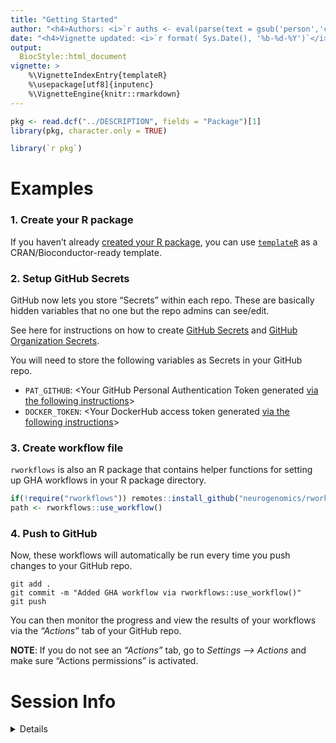```yaml
---
title: "Getting Started" 
author: "<h4>Authors: <i>`r auths <- eval(parse(text = gsub('person','c',read.dcf('../DESCRIPTION', fields = 'Authors@R'))));paste(auths[names(auths)=='given'],auths[names(auths)=='family'], collapse = ', ')`</i></h4>" 
date: "<h4>Vignette updated: <i>`r format( Sys.Date(), '%b-%d-%Y')`</i></h4>"
output:
  BiocStyle::html_document
vignette: >
    %\VignetteIndexEntry{templateR} 
    %\usepackage[utf8]{inputenc}
    %\VignetteEngine{knitr::rmarkdown}
---
```



```r
pkg <- read.dcf("../DESCRIPTION", fields = "Package")[1]
library(pkg, character.only = TRUE)
```


```R
library(`r pkg`)
```

# Examples 

### 1. Create your R package

If you haven't already [created your R package](https://support.rstudio.com/hc/en-us/articles/200486488-Developing-Packages-with-the-RStudio-IDE), 
you can use [`templateR`](https://github.com/neurogenomics/templateR) as a CRAN/Bioconductor-ready template.

### 2. Setup GitHub Secrets 

GitHub now lets you store "Secrets" within each repo. 
These are basically hidden variables that no one but the repo admins 
can see/edit. 

See here for instructions on how to create [GitHub Secrets](https://docs.github.com/en/codespaces/managing-codespaces-for-your-organization/managing-encrypted-secrets-for-your-repository-and-organization-for-github-codespaces) 
and [GitHub Organization Secrets](https://docs.github.com/en/codespaces/managing-codespaces-for-your-organization/managing-encrypted-secrets-for-your-repository-and-organization-for-github-codespaces#adding-secrets-for-an-organization). 

You will need to store the following variables as Secrets in your GitHub repo.

* `PAT_GITHUB`: <Your GitHub Personal Authentication Token 
generated [via the following instructions](https://docs.github.com/en/authentication/keeping-your-account-and-data-secure/creating-a-personal-access-token)>   
* `DOCKER_TOKEN`: <Your DockerHub access token generated 
[via the following instructions](https://docs.docker.com/docker-hub/access-tokens/)>   

### 3. Create workflow file 

`rworkflows` is also an R package that contains helper functions for setting up
GHA workflows in your R package directory. 

```R
if(!require("rworkflows")) remotes::install_github("neurogenomics/rworkflows")
path <- rworkflows::use_workflow()
```   

### 4. Push to GitHub

Now, these workflows will automatically be run every time you push changes
to your GitHub repo.  

```
git add .
git commit -m "Added GHA workflow via rworkflows::use_workflow()"
git push
```

You can then monitor the progress and view the results of your workflows 
via the *"Actions"* tab of your GitHub repo. 

**NOTE**: If you do not see an *"Actions"* tab, go to *Settings --> Actions* and
make sure "Actions permissions" is activated. 


# Session Info 

<details> 

```r
utils::sessionInfo()
```

</details>  

<br>
